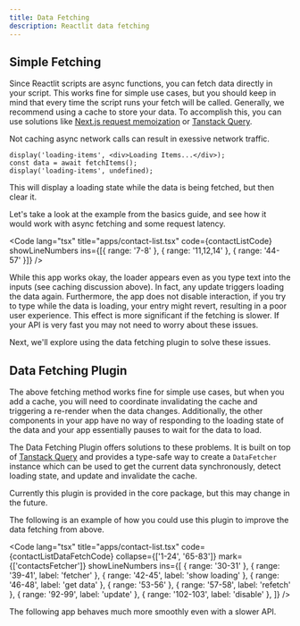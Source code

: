 ```yaml
---
title: Data Fetching
description: Reactlit data fetching
---
```


## Simple Fetching

Since Reactlit scripts are async functions, you can fetch data directly in your script. This works fine for simple use cases,
but you should keep in mind that every time the script runs your fetch will be called.
Generally, we recommend using a cache to store your data. To accomplish this, you can use solutions like [Next.js request memoization](https://nextjs.org/docs/app/building-your-application/caching#request-memoization)
or [Tanstack Query](https://tanstack.com/query/latest/docs/react/guides/caching).


<Aside type="danger">
  Not caching async network calls can result in exessive network traffic.
</Aside>

```tsx
display('loading-items', <div>Loading Items...</div>);
const data = await fetchItems();
display('loading-items', undefined);
```

This will display a loading state while the data is being fetched, but then clear it.

Let's take a look at the example from the basics guide, and see how it would work with async fetching and some request latency.


<Code
  lang="tsx"
  title="apps/contact-list.tsx"
  code={contactListCode}
  showLineNumbers
  ins={[{ range: '7-8' }, { range: '11,12,14' }, { range: '44-57' }]}
/>

<Card>
  <ContactListApp client:only="react" />
</Card>

While this app works okay, the loader appears even as you type text into the
inputs (see caching discussion above). In fact, any update triggers loading
the data again. Furthermore, the app does not disable interaction, if you try
to type while the data is loading, your entry might revert, resulting in a
poor user experience. This effect is more significant if the fetching is
slower. If your API is very fast you may not need to worry about these issues.

Next, we'll explore using the data fetching plugin to solve these issues.

## Data Fetching Plugin

The above fetching method works fine for simple use cases, but when you add a cache,
you will need to coordinate invalidating the cache and triggering a re-render when the data changes.
Additionally, the other components in your app have no way of responding to the loading state
of the data and your app essentially pauses to wait for the data to load.

The Data Fetching Plugin offers solutions to these problems. It is built on top of [Tanstack Query](https://tanstack.com/query) and provides a type-safe way to create a
`DataFetcher` instance which can be used to get the current data synchronously, detect loading state, and update and invalidate the cache.

<Aside>
  Currently this plugin is provided in the core package, but this may change in
  the future.
</Aside>

The following is an example of how you could use this plugin to improve the data fetching from above.


<Code
  lang="tsx"
  title="apps/contact-list.tsx"
  code={contactListDataFetchCode}
  collapse={['1-24', '65-83']}
  mark={['contactsFetcher']}
  showLineNumbers
  ins={[
    { range: '30-31' },
    { range: '39-41', label: 'fetcher' },
    { range: '42-45', label: 'show loading' },
    { range: '46-48', label: 'get data' },
    { range: '53-56' },
    { range: '57-58', label: 'refetch' },
    { range: '92-99', label: 'update' },
    { range: '102-103', label: 'disable' },
  ]}
/>

The following app behaves much more smoothly even with a slower API.

<Card>
  <ContactListDataFetchApp client:only="react" />
</Card>
